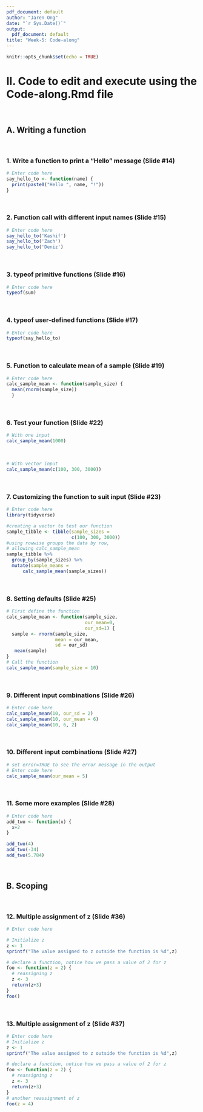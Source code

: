```yaml
---
pdf_document: default
author: "Jaren Ong"
date: "`r Sys.Date()`"
output:
  pdf_document: default
title: "Week-5: Code-along"
---
```


  ```r
knitr::opts_chunk$set(echo = TRUE)
```

# II. Code to edit and execute using the Code-along.Rmd file 
<br>

## A. Writing a function
<br>

### 1. Write a function to print a "Hello" message (Slide #14)

```r
# Enter code here
say_hello_to <- function(name) {
  print(paste0("Hello ", name, "!"))
}
```
<br>

### 2. Function call with different input names (Slide #15)

```r
# Enter code here
say_hello_to('Kashif')
say_hello_to('Zach')
say_hello_to('Deniz')
```
<br>

### 3. typeof primitive functions (Slide #16)

```r
# Enter code here
typeof(sum)
```
<br>

### 4. typeof user-defined functions (Slide #17)

```r
# Enter code here
typeof(say_hello_to)
```
<br>

### 5. Function to calculate mean of a sample (Slide #19)

```r
# Enter code here
calc_sample_mean <- function(sample_size) { 
  mean(rnorm(sample_size))
  }
```
<br>

### 6. Test your function (Slide #22)

```r
# With one input
calc_sample_mean(1000)
```
<br>
```r
# With vector input
calc_sample_mean(c(100, 300, 3000))
```
<br>

### 7. Customizing the function to suit input (Slide #23)

```r
# Enter code here
library(tidyverse)

#creating a vector to test our function
sample_tibble <- tibble(sample_sizes =
                        c(100, 300, 3000))
#using rowwise groups the data by row, 
# allowing calc_sample_mean 
sample_tibble %>% 
  group_by(sample_sizes) %>% 
  mutate(sample_means =
      calc_sample_mean(sample_sizes))
```
<br>

### 8. Setting defaults (Slide #25)

```r
# First define the function
calc_sample_mean <- function(sample_size, 
                             our_mean=0, 
                             our_sd=1) {
  sample <- rnorm(sample_size,
                  mean = our_mean,
                  sd = our_sd)
   mean(sample)
}
# Call the function 
calc_sample_mean(sample_size = 10)
```
<br>

### 9. Different input combinations (Slide #26)

```r
# Enter code here 
calc_sample_mean(10, our_sd = 2)
calc_sample_mean(10, our_mean = 6)
calc_sample_mean(10, 6, 2)
```
<br>

### 10. Different input combinations (Slide #27)

```r
# set error=TRUE to see the error message in the output
# Enter code here 
calc_sample_mean(our_mean = 5)
```
<br>

### 11. Some more examples (Slide #28)

```r
# Enter code here 
add_two <- function(x) { 
  x+2
}

add_two(4)
add_two(-34)
add_two(5.784)
```
<br>

## B. Scoping
<br>

### 12. Multiple assignment of z (Slide #36)

```r
# Enter code here

# Initialize z
z <- 1
sprintf("The value assigned to z outside the function is %d",z)

# declare a function, notice how we pass a value of 2 for z
foo <- function(z = 2) { 
  # reassigning z
  z <- 3
  return(z+3)
} 
foo()
```
<br>

### 13. Multiple assignment of z (Slide #37)

```r
# Enter code here
# Initialize z
z <- 1
sprintf("The value assigned to z outside the function is %d",z)

# declare a function, notice how we pass a value of 2 for z
foo <- function(z = 2) { 
  # reassigning z
  z <- 3
  return(z+3)
} 
# another reassignment of z
foo(z = 4)
```
<br>